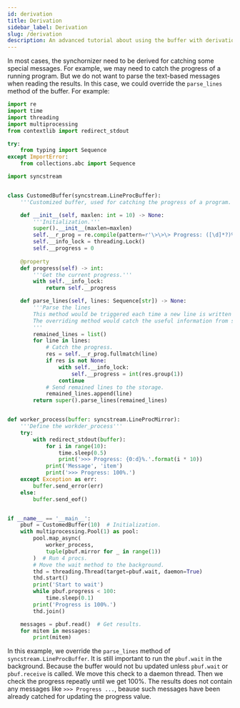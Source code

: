 ```yaml
---
id: derivation
title: Derivation
sidebar_label: Derivation
slug: /derivation
description: An advanced tutorial about using the buffer with derivation.
---
```


In most cases, the synchornizer need to be derived for catching some special messages. For example, we may need to catch the progress of a running program. But we do not want to parse the text-based messages when reading the results. In this case, we could override the `parse_lines` method of the buffer. For example:

```python {15,71}
import re
import time
import threading
import multiprocessing
from contextlib import redirect_stdout

try:
    from typing import Sequence
except ImportError:
    from collections.abc import Sequence

import syncstream


class CustomedBuffer(syncstream.LineProcBuffer):
    '''Customized buffer, used for catching the progress of a program.'''

    def __init__(self, maxlen: int = 10) -> None:
        '''Initialization.'''
        super().__init__(maxlen=maxlen)
        self.__r_prog = re.compile(pattern=r'\>\>\> Progress: ([\d]*?)%\.')
        self.__info_lock = threading.Lock()
        self.__progress = 0
    
    @property
    def progress(self) -> int:
        '''Get the current progress.'''
        with self.__info_lock:
            return self.__progress

    def parse_lines(self, lines: Sequence[str]) -> None:
        '''Parse the lines
        This method would be triggered each time a new line is written to the buffer.
        The overriding method would catch the useful information from specific patterns.
        '''
        remained_lines = list()
        for line in lines:
            # Catch the progress.
            res = self.__r_prog.fullmatch(line)
            if res is not None:
                with self.__info_lock:
                    self.__progress = int(res.group(1))
                continue
            # Send remained lines to the storage.
            remained_lines.append(line)
        return super().parse_lines(remained_lines)


def worker_process(buffer: syncstream.LineProcMirror):
    '''Define the workder_process'''
    try:
        with redirect_stdout(buffer):
            for i in range(10):
                time.sleep(0.5)
                print('>>> Progress: {0:d}%.'.format(i * 10))
            print('Message', 'item')
            print('>>> Progress: 100%.')
    except Exception as err:
        buffer.send_error(err)
    else:
        buffer.send_eof()


if __name__ == '__main__':
    pbuf = CustomedBuffer(10)  # Initialization.
    with multiprocessing.Pool(1) as pool:
        pool.map_async(
            worker_process,
            tuple(pbuf.mirror for _ in range(1))
        )  # Run 4 procs.
        # Move the wait method to the background.
        thd = threading.Thread(target=pbuf.wait, daemon=True)
        thd.start()
        print('Start to wait')
        while pbuf.progress < 100:
            time.sleep(0.1)
        print('Progress is 100%.')
        thd.join()

    messages = pbuf.read()  # Get results.
    for mitem in messages:
        print(mitem)
```

In this example, we override the `parse_lines` method of `syncstream.LineProcBuffer`. It is still important to run the `pbuf.wait` in the background. Because the buffer would not bu updated unless `pbuf.wait` or `pbuf.receive` is called. We move this check to a daemon thread. Then we check the progress repeatly until we get 100%. The results does not contain any messages like `>>> Progress ...`, beause such messages have been already catched for updating the progress value.

